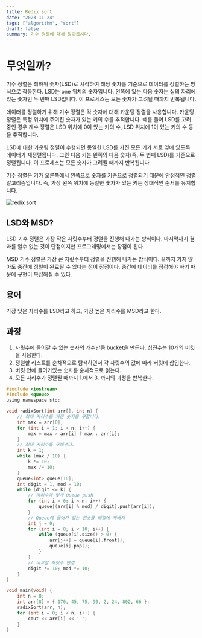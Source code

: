 ```yaml
---
title: Redix sort
date: "2023-11-24"
tags: ["algorithm", "sort"]
draft: false
summary: 기수 정렬에 대해 알아봅시다.
---
```


# 무엇일까?

기수 정렬은 최하위 숫자(LSD)로 시작하여 해당 숫자를 기준으로 데이터를 정렬하는 방식으로 작동한다. LSD는 one 위치의 숫자입니다. 왼쪽에 있는 다음 숫자는 십의 자리에 있는 숫자인 두 번째 LSD입니다. 이 프로세스는 모든 숫자가 고려될 때까지 반복됩니다.

데이터를 정렬하기 위해 기수 정렬은 각 숫자에 대해 카운팅 정렬을 사용합니다. 카운팅 정렬은 특정 위치에 주어진 숫자가 있는 키의 수를 추적합니다. 예를 들어 LSD를 고려 중인 경우 계수 정렬은 LSD 위치에 0이 있는 키의 수, LSD 위치에 1이 있는 키의 수 등을 추적합니다.

LSD에 대한 카운팅 정렬이 수행되면 동일한 LSD를 가진 모든 키가 서로 옆에 있도록 데이터가 재정렬됩니다. 그런 다음 키는 왼쪽의 다음 숫자(즉, 두 번째 LSD)를 기준으로 정렬됩니다. 이 프로세스는 모든 숫자가 고려될 때까지 반복됩니다.

기수 정렬은 키가 오른쪽에서 왼쪽으로 숫자를 기준으로 정렬되기 때문에 안정적인 정렬 알고리즘입니다. 즉, 가장 왼쪽 위치에 동일한 숫자가 있는 키는 상대적인 순서를 유지합니다.

![redix sort](/static/images/redix-sort-image.png)

## LSD와 MSD?

LSD 기수 정렬은 가장 작은 자릿수부터 정렬을 진행해 나가는 방식이다.
마지막까지 결과를 알수 없는 것이 단점이지만 프로그래밍에서는 장점이 된다.

MSD 기수 정렬은 가장 큰 자릿수부터 정렬을 진행해 나가는 방식이다.
끝까지 가지 않아도 중간에 정렬이 완료될 수 있다는 점이 장점이다.
중간에 데이터를 점검해야 하기 때문에 구현이 복잡해질 수 있다.

## 용어

가장 낮은 자리수를 LSD라고 하고, 가장 높은 자리수를 MSD라고 한다.

## 과정

1. 자릿수에 들어갈 수 있는 숫자의 개수만큼 bucket을 만든다. 십진수는 10개의 버킷을 사용한다.
2. 정렬할 리스트를 순차적으로 탐색하면서 각 자릿수의 값에 따라 버킷에 삽입한다.
3. 버킷 안에 들어가있는 숫자를 순차적으로 읽는다.
4. 모든 자리수가 정렬될 때까지 1.에서 3. 까지의 과정을 반복한다.

```c
#include <iostream>
#include <queue>
using namespace std;

void radixSort(int arr[], int n) {
    // 최대 자리수를 가진 숫자를 구합니다.
    int max = arr[0];
    for (int i = 1; i < n; i++) {
        max = max > arr[i] ? max : arr[i];
    }
    // 최대 자리수를 구해낸다.
    int k = 1;
    while (max / 10) {
        k *= 10;
        max /= 10;
    }
    queue<int> queue[10];
    int digit = 1, mod = 10;
    while (digit <= k) {
        // 자리수에 맞게 Queue push
        for (int i = 0; i < n; i++) {
            queue[(arr[i] % mod) / digit].push(arr[i]);
        }
        // Queue에 들어가 있는 원소를 배열에 재배치
        int j = 0;
        for (int i = 0; i < 10; i++) {
            while (queue[i].size() > 0) {
                arr[j++] = queue[i].front();
                queue[i].pop();
            }
        }
        // 비교할 자릿수 변경
        digit *= 10; mod *= 10;
    }
}

void main(void) {
    int n = 8;
    int arr[8] = { 170, 45, 75, 90, 2, 24, 802, 66 };
    radixSort(arr, n);
    for (int i = 0; i < n; i++) {
        cout << arr[i] << ' ';
    }
}
```
